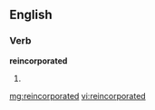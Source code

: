 ==English==

===Verb===
'''reincorporated'''

# {{past of|[[reincorporate]]}}

[[mg:reincorporated]]
[[vi:reincorporated]]